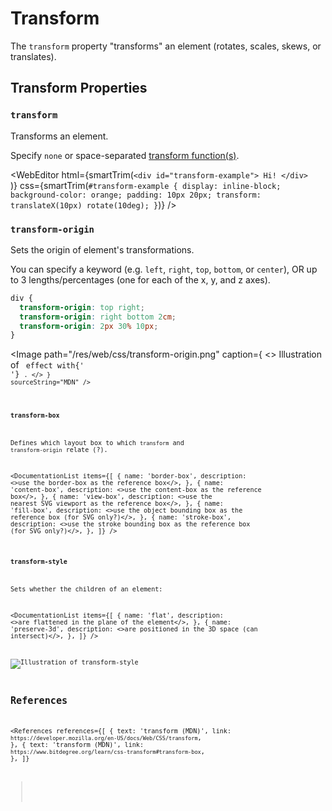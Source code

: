 
<MetadataConfigurer title="Transform" dateCreated="2021-04-07" />

# Transform

The `transform` property "transforms" an element (rotates, scales, skews, or translates).

## Transform Properties

### `transform`

Transforms an element.

Specify `none` or space-separated [transform function(s)](/web/css/data-type/transform-function).

<WebEditor
  html={smartTrim(`
    <div id="transform-example">
      Hi!
    </div>    
  `)}
  css={smartTrim(`
    #transform-example {
      display: inline-block;
      background-color: orange;
      padding: 10px 20px;
      transform: translateX(10px) rotate(10deg);
    }
  `)}
/>

### `transform-origin`

Sets the origin of element's transformations.

You can specify a keyword (e.g. `left`, `right`, `top`, `bottom`, or `center`),
OR up to 3 lengths/percentages (one for each of the x, y, and z axes).

```css
div {
  transform-origin: top right;
  transform-origin: right bottom 2cm;
  transform-origin: 2px 30% 10px;
}
```

<Image
  path="/res/web/css/transform-origin.png"
  caption={
    <>
      Illustration of <Code str="transform-origin: 50px 50px" /> effect with{' '}
      <Code str="transform: rotate(30deg)" />.
    </>
  }
  sourceString="MDN"
/>

### `transform-box`

Defines which layout box to which `transform` and `transform-origin` relate (?).

<DocumentationList
  items={[
    {
      name: 'border-box',
      description: <>use the border-box as the reference box</>,
    },
    {
      name: 'content-box',
      description: <>use the content-box as the reference box</>,
    },
    {
      name: 'view-box',
      description: <>use the nearest SVG viewport as the reference box</>,
    },
    {
      name: 'fill-box',
      description: <>use the object bounding box as the reference box (for SVG only?)</>,
    },
    {
      name: 'stroke-box',
      description: <>use the stroke bounding box as the reference box (for SVG only?)</>,
    },
  ]}
/>

### `transform-style`

Sets whether the children of an element:

<DocumentationList
  items={[
    {
      name: 'flat',
      description: <>are flattened in the plane of the element</>,
    },
    {
      name: 'preserve-3d',
      description: <>are positioned in the 3D space (can intersect)</>,
    },
  ]}
/>

<Image
  path="/res/web/css/transform-style.png"
  alt="Illustration of transform-style"
  sourceString="MDN"
/>

## References

<References
  references={[
    {
      text: 'transform (MDN)',
      link: `https://developer.mozilla.org/en-US/docs/Web/CSS/transform`,
    },
    {
      text: 'transform (MDN)',
      link: `https://www.bitdegree.org/learn/css-transform#transform-box`,
    },
  ]}
></References>
